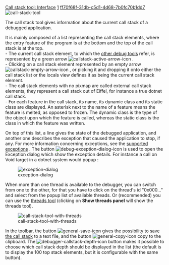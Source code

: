 [[Property:title|Call stack tool: Interface]]
[[Property:weight|1]]
[[Property:uuid|ff70f68f-31db-c5d1-4d68-7b0fc70b1dd7]]
[[Image:call-stack-tool]]  


The call stack tool gives information about the current call stack of a debugged application.

It is mainly composed of a list representing the call stack elements, where the entry feature of the program is at the bottom and the top of the call stack is at the top. <br/>
- The current call stack element, to which the [[Information relative to a stack element|other debug tools]]  refer, is represented by a green arrow  [[Image:callstack-active-arrow-icon]] . <br/>
- Clicking on a call stack element represented by an empty arrow  [[Image:callstack-empty-arrow-icon]] , or picking it and dropping it onto either the call stack list or the locals view defines it as being the current call stack element. <br/>
- The call stack elements with no pixmap are called external call stack elements, they represent a call stack out of Eiffel, for instance a true dotnet call stack. <br/>
- For each feature in the call stack, its name, its dynamic class and its static class are displayed. An asterisk next to the name of a feature means the feature is melted, as opposed to frozen. The dynamic class is the type of the object upon which the feature is called, whereas the static class is the class in which the feature was written. 

On top of this list, a line gives the state of the debugged application, and another one describes the exception that caused the application to stop, if any. For more information concerning exceptions, see the [[Supported exceptions|supported exceptions]] . 
The button  [[Image:debug-exception-dialog-icon]]  is used to open the Exception dialog which show the exception details. For instance a call on Void target in a dotnet system would popup : 


[[Image:exception-dialog]]


When more than one thread is available to the debugger, you can switch from one to the other, for that you have to click on the thread's id "0x000..." and select from the popup list of available threads. Or (recommended) you can use the [[Threads tool|threads tool]]  (clicking on '''Show threads panel''' will show the threads tool). 


[[Image:call-stack-tool-with-threads]]


In the toolbar, the button  [[Image:general-save-icon]]  gives the possibility to [[Save call stack|save the call stack]]  to a text file, and the button  [[Image:general-copy-icon]]  copy to the clipboard. The  [[Image:debugger-callstack-depth-icon]]  button makes it possible to choose which call stack depth should be displayed in the list (the default is to display the 100 top stack elements, but it is configurable with the same button). 





